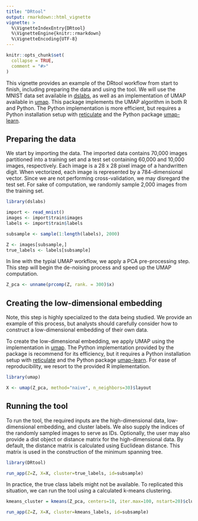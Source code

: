 ```yaml
---
title: "DRtool"
output: rmarkdown::html_vignette
vignette: >
  %\VignetteIndexEntry{DRtool}
  %\VignetteEngine{knitr::rmarkdown}
  %\VignetteEncoding{UTF-8}
---
```


```r
knitr::opts_chunk$set(
  collapse = TRUE,
  comment = "#>"
)
```

This vignette provides an example of the DRtool workflow from start to finish,
including preparing the data and using the tool. We will use the MNIST data set
available in [dslabs](https://cran.r-project.org/web/packages/dslabs/index.html),
as well as an implementation of UMAP available in
[umap](https://cran.r-project.org/web/packages/umap/index.html). This package
implements the UMAP algorithm in both R and Python. The Python implementation
is more efficient, but requires a Python installation setup with
[reticulate](https://cran.r-project.org/web/packages/reticulate/index.html) and
the Python package [umap-learn](https://umap-learn.readthedocs.io/en/latest/).

## Preparing the data

We start by importing the data. The imported data contains 70,000 images
partitioned into a training set and a test set containing 60,000 and 10,000
images, respectively. Each image is a 28 x 28 pixel image of a handwritten
digit. When vectorized, each image is represented by a 784-dimensional vector.
Since we are not performing cross-validation, we may disregard the test set. For
sake of computation, we randomly sample 2,000 images from the training set.

```r
library(dslabs)

import <- read_mnist()
images <- import$train$images
labels <- import$train$labels

subsample <- sample(1:length(labels), 2000)

Z <- images[subsample,]
true_labels <- labels[subsample]
```

In line with the typial UMAP workflow, we apply a PCA pre-processing step. This
step will begin the de-noising process and speed up the UMAP computation.

```r
Z_pca <- unname(prcomp(Z, rank. = 300)$x)
```

## Creating the low-dimensional embedding

Note, this step is highly specialized to the data being studied. We provide an
example of this process, but analysts should carefully consider how to construct
a low-dimensional embedding of their own data.

To create the low-dimensional embedding, we apply UMAP using the implementation
in [umap](https://cran.r-project.org/web/packages/umap/index.html). The Python
implementation provided by the package is recommend for its efficiency, but it
requires a Python installation setup with
[reticulate](https://cran.r-project.org/web/packages/reticulate/index.html) and
the Python package [umap-learn](https://umap-learn.readthedocs.io/en/latest/).
For ease of reproducibility, we resort to the provided R implementation.

```r
library(umap)

X <- umap(Z_pca, method="naive", n_neighbors=30)$layout
```

## Running the tool

To run the tool, the required inputs are the high-dimensional data,
low-dimensional embedding, and cluster labels. We also supply the indices of the
randomly sampled images to serve as IDs. Optionally, the user may also provide
a dist object or distance matrix for the high-dimensional data. By default,
the distance matrix is calculated using Euclidean distance. This matrix is used
in the construction of the minimum spanning tree.

```r
library(DRtool)

run_app(Z=Z, X=X, cluster=true_labels, id=subsample)
```

In practice, the true class labels might not be available. To replicated this
situation, we can run the tool using a calculated k-means clustering.

```r
kmeans_cluster = kmeans(Z_pca, centers=10, iter.max=100, nstart=20)$cluster

run_app(Z=Z, X=X, cluster=kmeans_labels, id=subsample)
```
